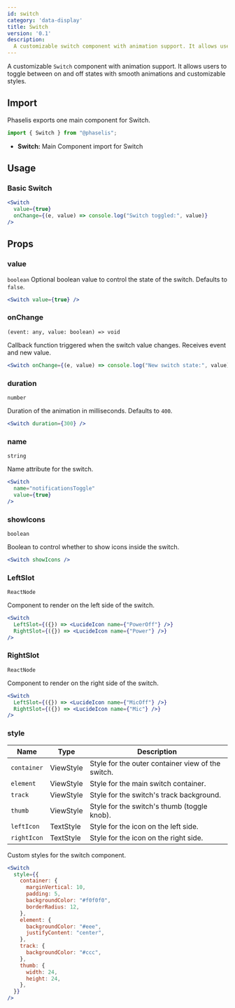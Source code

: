 ```yaml
---
id: switch
category: 'data-display'
title: Switch
version: '0.1'
description:
  A customizable switch component with animation support. It allows users to toggle between on and off states with smooth animations and customizable styles.
---
```


A customizable `Switch` component with animation support. It allows users to toggle between on and off states with smooth animations and customizable styles.

## Import

Phaselis exports one main component for Switch.

```js
import { Switch } from "@phaselis";
```

- **Switch:** Main Component import for Switch

## Usage

### Basic Switch

```jsx
<Switch
  value={true}
  onChange={(e, value) => console.log("Switch toggled:", value)}
/>
```

## Props


### value
`boolean`
Optional boolean value to control the state of the switch. Defaults to `false`.

```jsx
<Switch value={true} />
```

### onChange
`(event: any, value: boolean) => void`

Callback function triggered when the switch value changes. Receives event and new value.

```jsx
<Switch onChange={(e, value) => console.log("New switch state:", value)} />
```

### duration
`number`

Duration of the animation in milliseconds. Defaults to `400`.

```jsx
<Switch duration={300} />
```

### name
`string`

Name attribute for the switch.

```jsx
<Switch
  name="notificationsToggle"
  value={true}
/>
```

### showIcons
`boolean`

Boolean to control whether to show icons inside the switch.

```jsx
<Switch showIcons />
```

### LeftSlot
`ReactNode`

Component to render on the left side of the switch.

```jsx
<Switch
  LeftSlot={({}) => <LucideIcon name={"PowerOff"} />}
  RightSlot={({}) => <LucideIcon name={"Power"} />}
/>
```

### RightSlot
`ReactNode`

Component to render on the right side of the switch.

```jsx
<Switch
  LeftSlot={({}) => <LucideIcon name={"MicOff"} />}
  RightSlot={({}) => <LucideIcon name={"Mic"} />}
/>
```

### style
| Name         | Type       | Description                                       |
|--------------|------------|---------------------------------------------------|
| `container`  | ViewStyle  | Style for the outer container view of the switch. |
| `element`    | ViewStyle  | Style for the main switch container.              |
| `track`      | ViewStyle  | Style for the switch's track background.          |
| `thumb`      | ViewStyle  | Style for the switch's thumb (toggle knob).       |
| `leftIcon`   | TextStyle  | Style for the icon on the left side.              |
| `rightIcon`  | TextStyle  | Style for the icon on the right side.             |

Custom styles for the switch component.

```jsx
<Switch
  style={{
    container: {
      marginVertical: 10,
      padding: 5,
      backgroundColor: "#f0f0f0",
      borderRadius: 12,
    },
    element: {
      backgroundColor: "#eee",
      justifyContent: "center",
    },
    track: {
      backgroundColor: "#ccc",
    },
    thumb: {
      width: 24,
      height: 24,
    },
  }}
/>
```
